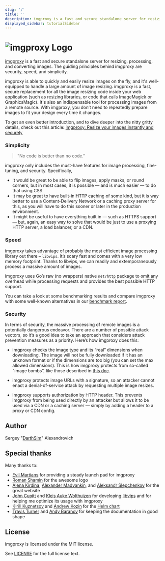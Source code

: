 ```yaml
---
slug: '/'
title: ''
description: imgproxy is a fast and secure standalone server for resizing and converting remote images
displayed_sidebar: tutorialSidebar
---
```


# ![imgproxy Logo](/img/logo-full.svg)

[imgproxy](https://imgproxy.net) is a fast and secure standalone server for resizing, processing, and converting images. The guiding principles behind imgproxy are security, speed, and simplicity.

imgproxy is able to quickly and easily resize images on the fly, and it's well-equipped to handle a large amount of image resizing. imgproxy is a fast, secure replacement for all the image resizing code inside your web application (such as resizing libraries, or code that calls ImageMagick or GraphicsMagic). It's also an indispensable tool for processing images from a remote source. With imgproxy, you don’t need to repeatedly prepare images to fit your design every time it changes.

To get an even better introduction, and to dive deeper into the nitty gritty details, check out this article: [imgproxy: Resize your images instantly and securely](https://evilmartians.com/chronicles/introducing-imgproxy)

### Simplicity

> "No code is better than no code."

imgproxy only includes the must-have features for image processing, fine-tuning, and security. Specifically,

* It would be great to be able to flip images, apply masks, or round corners, but in most cases, it is possible — and is much easier — to do that using CSS.
* It may be great to have built-in HTTP caching of some kind, but it is way better to use a Content-Delivery Network or a caching proxy server for this, as you will have to do this sooner or later in the production environment.
* It might be useful to have everything built in — such as HTTPS support — but, again, an easy way to solve that would be just to use a proxying HTTP server, a load balancer, or a CDN.

### Speed

imgproxy takes advantage of probably the most efficient image processing library out there – `libvips`. It’s scary fast and comes with a very low memory footprint. Thanks to libvips, we can readily and extemporaneously process a massive amount of images.

imgproxy uses Go’s raw (no wrappers) native `net/http` package to omit any overhead while processing requests and provides the best possible HTTP support.

You can take a look at some benchmarking results and compare imgproxy with some well-known alternatives in our [benchmark report](https://github.com/imgproxy/imgproxy/blob/master/BENCHMARK.md).

### Security

In terms of security, the massive processing of remote images is a potentially dangerous endeavor. There are a number of possible attack vectors, so it’s a good idea to take an approach that considers attack prevention measures as a priority. Here’s how imgproxy does this:

* imgproxy checks the image type and its “real” dimensions when downloading. The image will not be fully downloaded if it has an unknown format or if the dimensions are too big (you can set the max allowed dimensions). This is how imgproxy protects from so-called "image bombs”, like those described in [this doc](https://www.bamsoftware.com/hacks/deflate.html).

* imgproxy protects image URLs with a signature, so an attacker cannot enact a denial-of-service attack by requesting multiple image resizes.

* imgproxy supports authorization by HTTP header. This prevents imgproxy from being used directly by an attacker but allows it to be used via a CDN or a caching server — simply by adding a header to a proxy or CDN config.

## Author

Sergey "[DarthSim](https://github.com/DarthSim)" Alexandrovich

## Special thanks

Many thanks to:

* [Evil Martians](https://evilmartians.com) for providing a steady launch pad for imgproxy
* [Roman Shamin](https://github.com/romashamin) for the awesome logo
* [Alena Kirdina](https://github.com/egodyston), [Alexander Madyankin](https://github.com/madyankin), and [Aleksandr Slepchenkov](https://github.com/AleksandrSl) for the great website
* [John Cupitt](https://github.com/jcupitt) and [Kleis Auke Wolthuizen](https://github.com/kleisauke) for developing [libvips](https://github.com/libvips/libvips) and for helping me optimize its usage with imgproxy
* [Kirill Kuznetsov](https://github.com/dragonsmith) and [Andrew Kozin](https://github.com/nepalez) for the [Helm chart](https://github.com/imgproxy/imgproxy-helm)
* [Travis Turner](https://github.com/Travis-Turner) and [Andy Baranov](https://github.com/progapandist) for keeping the documentation in good shape

## License

imgproxy is licensed under the MIT license.

See [LICENSE](https://github.com/imgproxy/imgproxy/blob/master/LICENSE) for the full license text.
